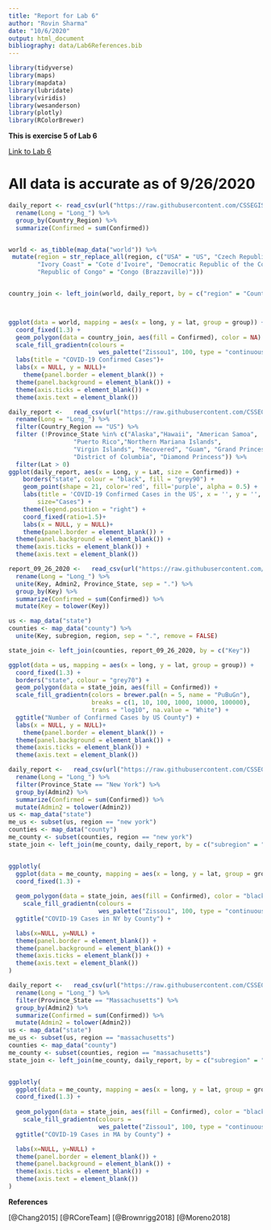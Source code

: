 ```yaml
---
title: "Report for Lab 6"
author: "Rovin Sharma"
date: "10/6/2020"
output: html_document
bibliography: data/Lab6References.bib
---
```


```r
library(tidyverse)
library(maps)
library(mapdata)
library(lubridate)
library(viridis)
library(wesanderson)
library(plotly)
library(RColorBrewer)
```

**This is exercise 5 of Lab 6**

[Link to Lab 6](lab6_rovinsharma.html)

# All data is accurate as of 9/26/2020
```r
daily_report <- read_csv(url("https://raw.githubusercontent.com/CSSEGISandData/COVID-19/master/csse_covid_19_data/csse_covid_19_daily_reports/09-26-2020.csv")) %>% 
  rename(Long = "Long_") %>% 
  group_by(Country_Region) %>% 
  summarize(Confirmed = sum(Confirmed))


world <- as_tibble(map_data("world")) %>% 
 mutate(region = str_replace_all(region, c("USA" = "US", "Czech Republic" = "Czechia",  
        "Ivory Coast" = "Cote d'Ivoire", "Democratic Republic of the Congo" = "Congo (Kinshasa)", 
        "Republic of Congo" = "Congo (Brazzaville)")))


country_join <- left_join(world, daily_report, by = c("region" = "Country_Region"))



ggplot(data = world, mapping = aes(x = long, y = lat, group = group)) + 
  coord_fixed(1.3) + 
  geom_polygon(data = country_join, aes(fill = Confirmed), color = NA) +
  scale_fill_gradientn(colours = 
                         wes_palette("Zissou1", 100, type = "continuous")) +
  labs(title = "COVID-19 Confirmed Cases")+
  labs(x = NULL, y = NULL)+
    theme(panel.border = element_blank()) +
  theme(panel.background = element_blank()) +
  theme(axis.ticks = element_blank()) +
  theme(axis.text = element_blank())
```
```r
daily_report <-   read_csv(url("https://raw.githubusercontent.com/CSSEGISandData/COVID-19/master/csse_covid_19_data/csse_covid_19_daily_reports/04-05-2020.csv")) %>% 
  rename(Long = "Long_") %>% 
  filter(Country_Region == "US") %>% 
  filter (!Province_State %in% c("Alaska","Hawaii", "American Samoa",
                  "Puerto Rico","Northern Mariana Islands", 
                  "Virgin Islands", "Recovered", "Guam", "Grand Princess",
                  "District of Columbia", "Diamond Princess")) %>% 
  filter(Lat > 0)
ggplot(daily_report, aes(x = Long, y = Lat, size = Confirmed)) +
    borders("state", colour = "black", fill = "grey90") +
    geom_point(shape = 21, color='red', fill='purple', alpha = 0.5) +
    labs(title = 'COVID-19 Confirmed Cases in the US', x = '', y = '',
        size="Cases") +
    theme(legend.position = "right") +
    coord_fixed(ratio=1.5)+
    labs(x = NULL, y = NULL)+
    theme(panel.border = element_blank()) +
  theme(panel.background = element_blank()) +
  theme(axis.ticks = element_blank()) +
  theme(axis.text = element_blank())
```
```r
report_09_26_2020 <-   read_csv(url("https://raw.githubusercontent.com/CSSEGISandData/COVID-19/master/csse_covid_19_data/csse_covid_19_daily_reports/09-26-2020.csv")) %>% 
  rename(Long = "Long_") %>% 
  unite(Key, Admin2, Province_State, sep = ".") %>% 
  group_by(Key) %>% 
  summarize(Confirmed = sum(Confirmed)) %>% 
  mutate(Key = tolower(Key))

us <- map_data("state")
counties <- map_data("county") %>% 
  unite(Key, subregion, region, sep = ".", remove = FALSE)

state_join <- left_join(counties, report_09_26_2020, by = c("Key"))

ggplot(data = us, mapping = aes(x = long, y = lat, group = group)) + 
  coord_fixed(1.3) + 
  borders("state", colour = "grey70") +
  geom_polygon(data = state_join, aes(fill = Confirmed)) +
  scale_fill_gradientn(colors = brewer.pal(n = 5, name = "PuBuGn"),
                       breaks = c(1, 10, 100, 1000, 10000, 100000),
                       trans = "log10", na.value = "White") +
  ggtitle("Number of Confirmed Cases by US County") +
  labs(x = NULL, y = NULL)+
    theme(panel.border = element_blank()) +
  theme(panel.background = element_blank()) +
  theme(axis.ticks = element_blank()) +
  theme(axis.text = element_blank())
```
```r
daily_report <-   read_csv(url("https://raw.githubusercontent.com/CSSEGISandData/COVID-19/master/csse_covid_19_data/csse_covid_19_daily_reports/09-26-2020.csv")) %>% 
  rename(Long = "Long_") %>% 
  filter(Province_State == "New York") %>% 
  group_by(Admin2) %>% 
  summarize(Confirmed = sum(Confirmed)) %>% 
  mutate(Admin2 = tolower(Admin2))
us <- map_data("state")
me_us <- subset(us, region == "new york")
counties <- map_data("county")
me_county <- subset(counties, region == "new york")
state_join <- left_join(me_county, daily_report, by = c("subregion" = "Admin2")) 


ggplotly(
  ggplot(data = me_county, mapping = aes(x = long, y = lat, group = group)) + 
  coord_fixed(1.3) + 
    
  geom_polygon(data = state_join, aes(fill = Confirmed), color = "black") +
    scale_fill_gradientn(colours = 
                         wes_palette("Zissou1", 100, type = "continuous")) +
  ggtitle("COVID-19 Cases in NY by County") +

  labs(x=NULL, y=NULL) +
  theme(panel.border = element_blank()) +
  theme(panel.background = element_blank()) +
  theme(axis.ticks = element_blank()) +
  theme(axis.text = element_blank())
)
```
```r
daily_report <-   read_csv(url("https://raw.githubusercontent.com/CSSEGISandData/COVID-19/master/csse_covid_19_data/csse_covid_19_daily_reports/09-26-2020.csv")) %>% 
  rename(Long = "Long_") %>% 
  filter(Province_State == "Massachusetts") %>% 
  group_by(Admin2) %>% 
  summarize(Confirmed = sum(Confirmed)) %>% 
  mutate(Admin2 = tolower(Admin2))
us <- map_data("state")
me_us <- subset(us, region == "massachusetts")
counties <- map_data("county")
me_county <- subset(counties, region == "massachusetts")
state_join <- left_join(me_county, daily_report, by = c("subregion" = "Admin2")) 


ggplotly(
  ggplot(data = me_county, mapping = aes(x = long, y = lat, group = group)) + 
  coord_fixed(1.3) + 
    
  geom_polygon(data = state_join, aes(fill = Confirmed), color = "black") +
    scale_fill_gradientn(colours = 
                         wes_palette("Zissou1", 100, type = "continuous")) +
  ggtitle("COVID-19 Cases in MA by County") +

  labs(x=NULL, y=NULL) +
  theme(panel.border = element_blank()) +
  theme(panel.background = element_blank()) +
  theme(axis.ticks = element_blank()) +
  theme(axis.text = element_blank())
)
```
**References**

[@Chang2015] 
[@RCoreTeam]
[@Brownrigg2018]
[@Moreno2018]